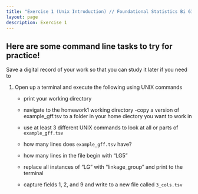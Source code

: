 ```yaml
---
title: "Exercise 1 (Unix Introduction) // Foundational Statistics Bi 610"
layout: page
description: Exercise 1
---
```



## Here are some command line tasks to try for practice!

Save a digital record of your work so that you can study it later if you need to 

1. Open up a terminal and execute the following using UNIX commands
    - print your working directory
    - navigate to the homework1 working directory
    -copy a version of example_gff.tsv to a folder in your home diectory you want to work in
    - use at least 3 different UNIX commands to look at all or parts of `example_gff.tsv`
    - how many lines does `example_gff.tsv` have?
  
    - how many lines in the file begin with "LG5"

    - replace all instances of "LG" with "linkage_group" and print to the terminal
   
    - capture fields 1, 2, and 9 and write to a new file called `3_cols.tsv`
 
  


